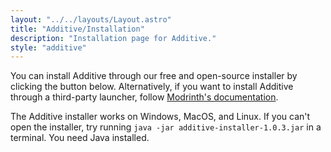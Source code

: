 ```yaml
---
layout: "../../layouts/Layout.astro"
title: "Additive/Installation"
description: "Installation page for Additive."
style: "additive"
---
```



You can install Additive through our free and open-source installer by clicking the button below. Alternatively, if you want to install Additive through a third-party launcher, follow [Modrinth's documentation](https://support.modrinth.com/en/articles/8802250-modpacks-on-modrinth).

<AdditiveInstallerCard />

The Additive installer works on Windows, MacOS, and Linux. If you can't open the installer, try running `java -jar additive-installer-1.0.3.jar` in a terminal. You need Java installed.
